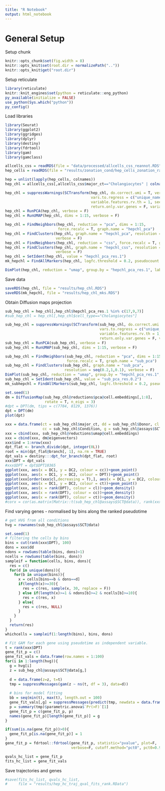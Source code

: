 ```yaml
---
title: "R Notebook"
output: html_notebook
---
```




# General Setup
Setup chunk

```r
knitr::opts_chunk$set(fig.width = 8)
knitr::opts_knit$set(root.dir = normalizePath(".."))
knitr::opts_knit$get("root.dir")
```

Setup reticulate

```r
library(reticulate)
knitr::knit_engines$set(python = reticulate::eng_python)
py_available(initialize = FALSE)
use_python(Sys.which("python"))
py_config()
```

Load libraries

```r
library(Seurat)
library(ggplot2)
library(ggridges)
library(dplyr)
library(destiny)
library(fdrtool)
library(gam)
library(gamclass)
```




```r
allcells_css = readRDS(file = "data/processed/allcells_css_reannot.RDS")
hep_cells = readRDS(file = "results/zonation_cond/hep_cells_zonation_rank.RDS")
```

```r
hep = unlist(lapply(hep_cells, colnames))
hep_chl = allcells_css[,allcells_css$major_ct=="Cholangiocytes" | colnames(allcells_css) %in% hep]

hep_chl = suppressWarnings(SCTransform(hep_chl, do.correct.umi = T, verbose = F,
                                       vars.to.regress = c("unique_name","nCount_RNA"),
                                       variable.features.rv.th = 1, seed.use = 1,
                                       return.only.var.genes = F, variable.features.n = NULL))
hep_chl = RunPCA(hep_chl, verbose = F)
hep_chl = RunUMAP(hep_chl, dims = 1:15, verbose = F)

hep_chl = FindNeighbors(hep_chl, reduction = "pca", dims = 1:15,
                        force.recalc = T, graph.name = "hepchl_pca")
hep_chl = FindClusters(hep_chl, graph.name = "hepchl_pca", resolution = seq(0.2,1,0.1), 
                       verbose = F)
hep_chl = FindNeighbors(hep_chl, reduction = "css", force.recalc = T, graph.name = "hepchl_css")
hep_chl = FindClusters(hep_chl, graph.name = "hepchl_css", resolution = seq(0.2,1,0.1), 
                       verbose = F)
hep_chl = SetIdent(hep_chl, value = "hepchl_pca_res.1")
mk_hepchl = FindAllMarkers(hep_chl, logfc.threshold = 0.2, pseudocount.use = 0.1)

DimPlot(hep_chl, reduction = "umap", group.by = "hepchl_pca_res.1", label = T)
```

Save data

```r
saveRDS(hep_chl, file = "results/hep_chl.RDS")
saveRDS(mk_hepchl, file = "results/hep_chl_mks.RDS")
```

Obtain Diffusion maps projection

```r
sub_hep_chl = hep_chl[,hep_chl$hepchl_pca_res.1 %in% c(17,9,7)]
#sub_hep_chl = hep_chl[,hep_chl$cell_type=="Cholangiocytes"]

sub_hep_chl = suppressWarnings(SCTransform(sub_hep_chl, do.correct.umi = T, verbose = F,
                                           vars.to.regress = c("unique_name","nCount_RNA"),
                                           variable.features.rv.th = 1, seed.use = 1,
                                           return.only.var.genes = F, variable.features.n = NULL))
sub_hep_chl = RunPCA(sub_hep_chl, verbose = F)
sub_hep_chl = RunUMAP(sub_hep_chl, dims = 1:15, verbose = F)

sub_hep_chl = FindNeighbors(sub_hep_chl, reduction = "pca", dims = 1:15,
                            force.recalc = T, graph.name = "sub_pca")
sub_hep_chl = FindClusters(sub_hep_chl, graph.name = "sub_pca", 
                           resolution = seq(0.2,1,0.1), verbose = F)
DimPlot(sub_hep_chl, reduction = "umap", group.by = "hepchl_pca_res.1", label = T)
sub_hep_chl = SetIdent(sub_hep_chl, value = "sub_pca_res.0.2")
mk_subhepchl = FindAllMarkers(sub_hep_chl, logfc.threshold = 0.2, pseudocount.use = 0.1)

set.seed(1)
dm = DiffusionMap(sub_hep_chl@reductions$pca@cell.embeddings[,1:8], 
                  rotate = T, n_eigs = 3)
#dpt = DPT(dm, tips = c(7784, 8129, 1376))
dpt = DPT(dm)
plot(dpt)

xxx = data.frame(ct = sub_hep_chl$major_ct, dd = sub_hep_chl$Donor, cl = sub_hep_chl$hepchl_pca_res.1, 
                 cc = sub_hep_chl$Condition, g = sub_hep_chl@assays$SCT@data["CYP1A2",])
xxx = cbind(xxx, sub_hep_chl@reductions$umap@cell.embeddings)
xxx = cbind(xxx, dm@eigenvectors)
xxx$ind = 1:nrow(xxx)
dpt_flat <- branch_divide(dpt, integer(0L))
root = min(dpt_flat@branch[, 1], na.rm = TRUE)
dpt_vals = destiny:::dpt_for_branch(dpt_flat, root)
xxx$DPT = dpt_vals
#xxx$DPT = dpt$DPT10365
ggplot(xxx, aes(x = DC1, y = DC2, colour = cc))+geom_point()
ggplot(xxx, aes(x = DC1, y = DC2, colour = DPT))+geom_point()
ggplot(xxx[order(xxx$cl,decreasing = T),], aes(x = DC1, y = DC2, colour = cl))+geom_point()
ggplot(xxx, aes(x = DC1, y = DC2, colour = ct))+geom_point()
ggplot(xxx, aes(x = rank(DPT), colour = cl))+geom_density()
ggplot(xxx, aes(x = rank(DPT), colour = cc))+geom_density()
ggplot(xxx, aes(x = rank(DPT), colour = ct))+geom_density()
#corx = cor(as.matrix(Matrix::t(sub_hep_chl@assays$SCT@data)), rank(xxx$DPT), method = "sp")
```

Find varying genes - normalised by bins along the ranked pseudotime

```r
# get HVG from all conditions
hvg = rownames(sub_hep_chl@assays$SCT@data)

set.seed(1)
# filtering the cells by bins
bins = cut(rank(xxx$DPT), 100)
dons = xxx$dd
ndons = rowSums(table(bins, dons)>1)
ncells = rowSums(table(bins, dons))
sampleif = function(cells, bins, dons){
  res = c()
  for(d in unique(dons)){
    for(b in unique(bins)){
      x = cells[bins==b & dons==d]
      if(length(x)>=30){
        res = c(res, sample(x, 30, replace = F))
      } else if(length(x)>=1 & ndons[b]>=2 & ncells[b]>=10){
        res = c(res, x)
      } else{
        res = c(res, NULL)
      }
    }
  }
  return(res)
}
whichcells = sampleif(1:length(bins), bins, dons)

# Fit GAM for each gene using pseudotime as independent variable.
t = rank(xxx$DPT)
gene_fit_p = c()
gene_fit_vals = data.frame(row.names = 1:100)
for(i in 1:length(hvg)){
  g = hvg[i]
  z = sub_hep_chl@assays$SCT@data[g,]
  
  d = data.frame(z=z, t=t)
  tmp = suppressMessages(gam(z ~ ns(t, df = 3), data=d))
  
  # bins for model fitting
  bb = seq(min(t), max(t), length.out = 100)
  gene_fit_vals[,g] = suppressMessages(predict(tmp, newdata = data.frame(t = bb)))
  p = summary(tmp)$parametric.anova$`Pr(>F)`[1]
  gene_fit_p = c(gene_fit_p, p)
  names(gene_fit_p)[length(gene_fit_p)] = g
}

if(sum(is.na(gene_fit_p))>0){
  gene_fit_p[is.na(gene_fit_p)] = 1
}
gene_fit_p = fdrtool::fdrtool(gene_fit_p, statistic="pvalue", plot=F, 
                              verbose=F, cutoff.method="pct0", pct0=0.9)$qval

qvals_hc_list = gene_fit_p
fits_hc_list = gene_fit_vals
```

Save trajectories and genes

```r
#save(fits_hc_list, qvals_hc_list, 
#     file = "results/hep_hc_traj_qval_fits_rank.RData")
```







